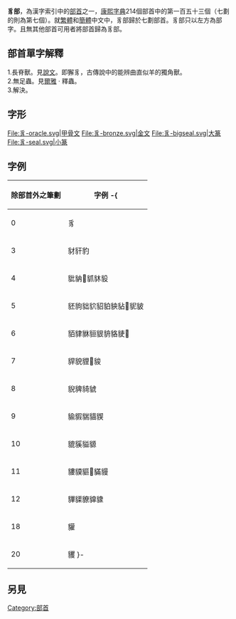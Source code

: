 {{Kangxi Radical Infobox|153|uni=8C78
|meaning=[[貓|貓]]、[[獾|獾]]
|prev=豕
|next=貝
|pny= zhì
|bopo= ㄓˋ
|wade= chih4
|jyutping= zaai6, zi6
|yale= jaai6, ji6
|hi= チ, タイ chi, tai<br/>とける tokeru
|kanji= 貉 mujina
|hang= 발 없는 벌레<br/>bal eomneun beolle
|hanja= 치 chi
}}

'''豸部'''，為漢字索引中的[[部首|部首]]之一，[[康熙字典|康熙字典]]214個部首中的第一百五十三個（七劃的則為第七個）。就[[繁體|繁體]]和[[簡體|簡體]]中文中，豸部歸於七劃部首。豸部只以左方為部字。且無其他部首可用者將部首歸為豸部。

== 部首單字解釋 ==

1.長脊獸。見[[說文|說文]]。即獬豸，古傳說中的能辨曲直似羊的獨角獸。<br>
2.無足蟲。見[[爾雅|爾雅]] · 釋蟲。<br>
3.解決。

== 字形 ==
<gallery>
File:豸-oracle.svg|甲骨文
File:豸-bronze.svg|金文
File:豸-bigseal.svg|大篆
File:豸-seal.svg|小篆
</gallery>

==字例==
{| border="1" cellpadding="3" cellspacing="0" style="border-collapse: collapse;text-align:left;"
! 除部首外之筆劃 !! 字例
-{
|----
| 0 || 豸
|----
| 3 || 豺豻豹
|----
| 4 || 豼豽𧲫䝖䝗䝘
|----
| 5 || 豾豿貀貁貂貃𧲱𧲸𧲼䝚䝛
|----
| 6 || 貊貄貅貆貇貈貉𧳅𧳇
|----
| 7 || 貋貌貍𧳘䝜
|----
| 8 || 貎貏䝝䝞
|----
| 9 || 貐貑貒貓䝟
|----
| 10 || 貔貕貖䝠
|----
| 11 || 貗貘貙𧴋䝡䝢
|----
| 12 || 貚䝣䝤䝥䝦
|----
| 18 || 貛
|----
| 20 || 貜
}-
|}

==另見==
{{wiktionary|豸}}

{{康熙部首}}
{{简体中文部首}}
{{lang-stub}}

[[Category:部首|Category:部首]]